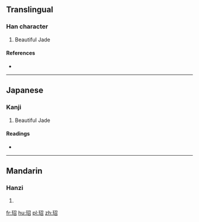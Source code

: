 ==Translingual==

===Han character===
{{Han char|rn=96|rad=玉|as=05|sn=9|four=17162|canj=MGSHR}}

# Beautiful Jade

====References====
* {{Han ref|kx=0729.090|dkj=20903|dj=1141.020|hdz=21109.040|uh=73BF|ud=29631|bh=CFD0|bd=53200}}

----

==Japanese==

===Kanji===
{{ja-kanji|grade=|rs=玉05}}

# Beautiful Jade

====Readings====
* {{ja-readings|on=[[しょう]] (shō), [[じょう]] (jō)|kun=}}

----

==Mandarin==

===Hanzi===
{{cmn-hanzi|pin=[[sháo]] ([[shao2]])|wg=shao<sup>2</sup>}}

# {{Beautiful Jade|lang=cmn|sort=玉05}}

[[fr:玿]]
[[hu:玿]]
[[pl:玿]]
[[zh:玿]]